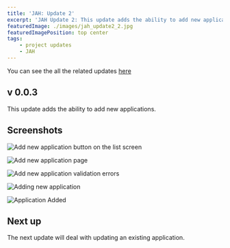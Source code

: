 ```yaml
---
title: 'JAH: Update 2'
excerpt: 'JAH Update 2: This update adds the ability to add new applications.'
featuredImage: ./images/jah_update2_2.jpg
featuredImagePosition: top center
tags:
    - project updates
    - JAH
---
```


You can see the all the related updates [here](/tags/jah)

## v 0.0.3

This update adds the ability to add new applications.

## Screenshots

![Add new application button on the list screen](./images/jah_update2_1.jpg)

![Add new application page](./images/jah_update2_2.jpg)

![Add new application validation errors](./images/jah_update2_3.jpg)

![Adding new application ](./images/jah_update2_4.jpg)

![Application Added](./images/jah_update2_5.jpg)

## Next up

The next update will deal with updating an existing application.
